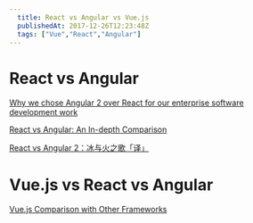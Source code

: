 ```yaml
---
  title: React vs Angular vs Vue.js
  publishedAt: 2017-12-26T12:23:48Z
  tags: ["Vue","React","Angular"]
---
```


# React vs Angular

[Why we chose Angular 2 over React for our enterprise software development work](https://blog.biznas.io/why-we-chose-angular-2-over-react-for-our-enterprise-software-development-work-392e2c9e39a9)

[React vs Angular: An In-depth Comparison](https://www.sitepoint.com/react-vs-angular/)

[React vs Angular 2：冰与火之歌「译」](http://huangxuan.me/2016/02/01/React-vs-Angular2/)

# Vue.js vs React vs Angular

[Vue.js Comparison with Other Frameworks](https://vuejs.org/v2/guide/comparison.html)


